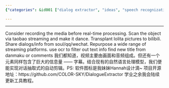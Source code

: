 ```yaml
---
{"categories": &id001 ["dialog extractor", "ideas", "speech recognization", "video editor", "video extractor"], "category": "Media repurposing tools", "date": "2022-02-16 12:55:38", "description": "This article discusses a media repurpose tool that can record, scan objects, and transplant pictures from various platforms. It is capable of sharing dialogs and information across different platforms and streaming services. Using OCR technology to filter out textual information, the tool also finds new titles from danmaku or comments. The project is open-source and will receive regular tutorial updates.", "tags": *id001, "title": "Media repurpose tool"}

---
```


------
Consider recording the media before real-time processing.
Scan the object via taobao streaming and make it dance.
Transplant lolita pictures to bilibili.
Share dialogs/info from soul/qq/wechat.
Repurpose a wide range of streaming platforms.
use ocr to filter out text info
find new title from danmaku or comments
我们都知道，视频主要由画面和音频组成。但还有一个元素同样包含了巨大的信息量 —— 字幕。结合现有的自然语言处理模型，我们便能实现对话抽取式的自动剪辑。PS: 软件图标是我妹妹Hannah设计滴~
项目开源地址：https://github.com/COLOR-SKY/DialogueExtractor
学业之余我会陆续更新工具教程。
